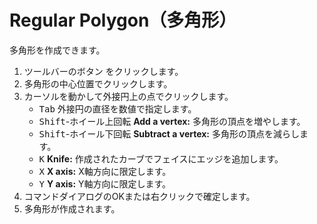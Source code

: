 
# Regular Polygon（多角形）

<Reference shortcut='' command='Polygon' button='ツールバー' />

多角形を作成できます。

1. ツールバーのボタン <ButtonIcon type="button-regular-polygon" /> をクリックします。
2. 多角形の中心位置でクリックします。
3. カーソルを動かして外接円上の点でクリックします。
   - <kbd>Tab</kbd> 外接円の直径を数値で指定します。
   - <kbd>Shift</kbd>-ホイール上回転 **Add a vertex:** 多角形の頂点を増やします。
   - <kbd>Shift</kbd>-ホイール下回転 **Subtract a vertex:** 多角形の頂点を減らします。
   - <kbd>K</kbd> **Knife:** 作成されたカーブでフェイスにエッジを追加します。
   - <kbd>X</kbd> **X axis:** X軸方向に限定します。
   - <kbd>Y</kbd> **Y axis:** Y軸方向に限定します。
4. コマンドダイアログのOKまたは右クリックで確定します。
5. 多角形が作成されます。
